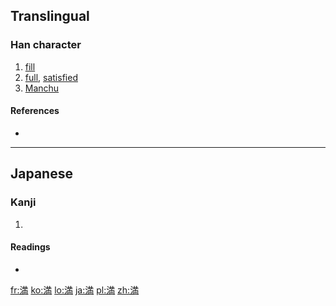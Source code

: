 {{also|滿}}
==Translingual==

===Han character===
{{Han char|rn=85|rad=水|as=09|sn=12|four=|canj=水廿山月 (ETUB), X水廿山月 (XETUB)}}

# [[fill]]
# [[full]], [[satisfied]]
# [[Manchu]]

====References====
* {{Han ref|kx=0639.111|dkj=17921|dj=1046.030|hdz=31668.031|uh=6E80|ud=28288}}

----

==Japanese==

===Kanji===
{{ja-kanji|grade=4|rs=水09}}

# {{defn|lang=ja|sort=水09}}

====Readings====
* {{ja-readings|on=[[まん]] (man), [[ばん]] (ban)|kun=[[みちる]] (michiru), [[みたす]] (mitasu)}}

[[fr:満]]
[[ko:満]]
[[lo:満]]
[[ja:満]]
[[pl:満]]
[[zh:満]]